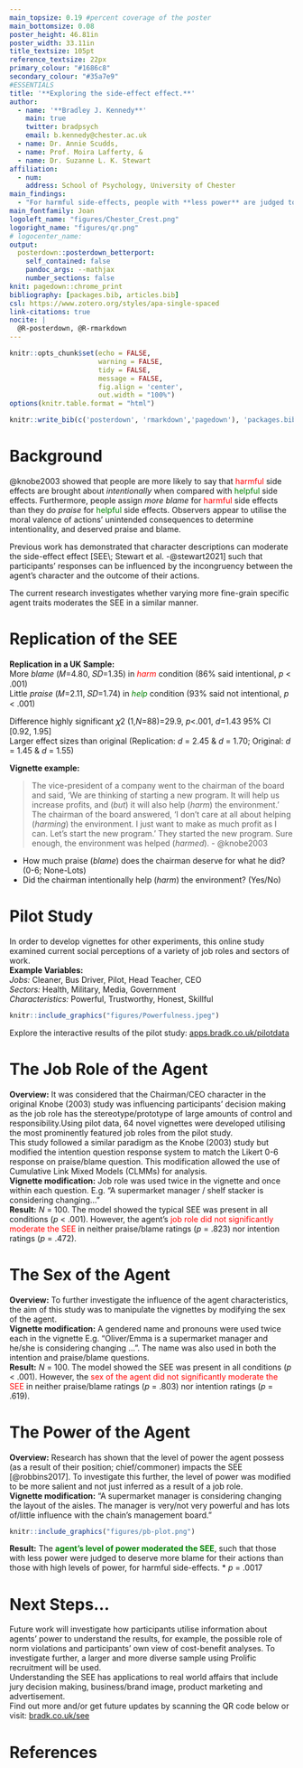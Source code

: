```yaml
---
main_topsize: 0.19 #percent coverage of the poster
main_bottomsize: 0.08
poster_height: 46.81in
poster_width: 33.11in
title_textsize: 105pt
reference_textsize: 22px
primary_colour: "#1686c8"
secondary_colour: "#35a7e9"
#ESSENTIALS
title: '**Exploring the side-effect effect.**'
author:
  - name: '**Bradley J. Kennedy**'
    main: true
    twitter: bradpsych 
    email: b.kennedy@chester.ac.uk
  - name: Dr. Annie Scudds,
  - name: Prof. Moira Lafferty, & 
  - name: Dr. Suzanne L. K. Stewart
affiliation:
  - num: 
    address: School of Psychology, University of Chester
main_findings:
  - "For harmful side-effects, people with **less power** are judged to deserve **more blame** than those with higher power."
main_fontfamily: Joan
logoleft_name: "figures/Chester_Crest.png"
logoright_name: "figures/qr.png"
# logocenter_name: 
output: 
  posterdown::posterdown_betterport:
    self_contained: false
    pandoc_args: --mathjax
    number_sections: false
knit: pagedown::chrome_print
bibliography: [packages.bib, articles.bib]
csl: https://www.zotero.org/styles/apa-single-spaced
link-citations: true
nocite: |
  @R-posterdown, @R-rmarkdown
---
```


```r
knitr::opts_chunk$set(echo = FALSE,
                      warning = FALSE,
                      tidy = FALSE,
                      message = FALSE,
                      fig.align = 'center',
                      out.width = "100%")
options(knitr.table.format = "html") 
```

```r
knitr::write_bib(c('posterdown', 'rmarkdown','pagedown'), 'packages.bib')
```

```{=html}
<style>
#main-img-left {
 width: 30%;
}
#main-img-center {
 width: 10%;
}
#main-img-right {
 width: 11%;
}
p.caption {
 margin-top: 0;
 margin-bottom: 0;
}
</style>
```
# Background

@knobe2003 showed that people are more likely to say that [harmful]{style="color:red"} side effects are brought about *intentionally* when compared with [helpful]{style="color:green"} side effects. Furthermore, people assign *more blame* for [harmful]{style="color:red"} side effects than they do *praise* for [helpful]{style="color:green"} side effects. Observers appear to utilise the moral valence of actions' unintended consequences to determine intentionality, and deserved praise and blame.

Previous work has demonstrated that character descriptions can moderate the side-effect effect [SEE\; Stewart et al. -@stewart2021] such that participants' responses can be influenced by the incongruency between the agent's character and the outcome of their actions.

The current research investigates whether varying more fine-grain specific agent traits moderates the SEE in a similar manner.

# Replication of the SEE

**Replication in a UK Sample:**\
More *blame* (𝑀=4.80, 𝑆𝐷=1.35) in [*harm*]{style="color:red"} condition (86% said intentional, *p* \< .001)\
Little *praise* (𝑀=2.11, 𝑆𝐷=1.74) in [*help*]{style="color:green"} condition (93% said not intentional, *p* \< .001)

Difference highly significant 𝜒2 (1,*N*=88)=29.9, *p*\<.001, *d*=1.43 95% CI [0.92, 1.95]\
Larger effect sizes than original (Replication: *d* = 2.45 & *d* = 1.70; Original: *d* = 1.45 & *d* = 1.55)

**Vignette example:**

> The vice-president of a company went to the chairman of the board and said, 'We are thinking of starting a new program. It will help us increase profits, and (*but*) it will also help (*harm*) the environment.' The chairman of the board answered, 'I don't care at all about helping (*harming*) the environment. I just want to make as much profit as I can. Let's start the new program.' They started the new program. Sure enough, the environment was helped (*harmed*). - @knobe2003

-   How much praise (*blame*) does the chairman deserve for what he did? (0-6; None-Lots)
-   Did the chairman intentionally help (*harm*) the environment? (Yes/No)

# Pilot Study

In order to develop vignettes for other experiments, this online study examined current social perceptions of a variety of job roles and sectors of work.\
**Example Variables:**\
*Jobs:* Cleaner, Bus Driver, Pilot, Head Teacher, CEO\
*Sectors:* Health, Military, Media, Government\
*Characteristics:* Powerful, Trustworthy, Honest, Skillful

```r
knitr::include_graphics("figures/Powerfulness.jpeg")
```

Explore the interactive results of the pilot study: [apps.bradk.co.uk/pilotdata](https://apps.bradk.co.uk/pilotdata)

# The Job Role of the Agent

**Overview:** It was considered that the Chairman/CEO character in the original Knobe (2003) study was influencing participants' decision making as the job role has the stereotype/prototype of large amounts of control and responsibility.Using pilot data, 64 novel vignettes were developed utilising the most prominently featured job roles from the pilot study.\
This study followed a similar paradigm as the Knobe (2003) study but modified the intention question response system to match the Likert 0-6 response on praise/blame question. This modification allowed the use of Cumulative Link Mixed Models (CLMMs) for analysis.\
**Vignette modification:** Job role was used twice in the vignette and once within each question. E.g. "A supermarket manager / shelf stacker is considering changing..."\
**Result:** *N* = 100. The model showed the typical SEE was present in all conditions (*p* \< .001). However, the agent's [job role did not significantly moderate the SEE]{style="color:red"} in neither praise/blame ratings (*p* = .823) nor intention ratings (*p* = .472).

# The Sex of the Agent

**Overview:** To further investigate the influence of the agent characteristics, the aim of this study was to manipulate the vignettes by modifying the sex of the agent.\
**Vignette modification:** A gendered name and pronouns were used twice each in the vignette E.g. "Oliver/Emma is a supermarket manager and he/she is considering changing ...". The name was also used in both the intention and praise/blame questions.\
**Result:** *N* = 100. The model showed the SEE was present in all conditions (*p* \< .001). However, the [sex of the agent did not significantly moderate the SEE]{style="color:red"} in neither praise/blame ratings (*p* = .803) nor intention ratings (*p* = .619).

# The Power of the Agent

**Overview:** Research has shown that the level of power the agent possess (as a result of their position; chief/commoner) impacts the SEE [@robbins2017]. To investigate this further, the level of power was modified to be more salient and not just inferred as a result of a job role.\
**Vignette modification:** "A supermarket manager is considering changing the layout of the aisles. The manager is very/not very powerful and has lots of/little influence with the chain's management board."

```r
knitr::include_graphics("figures/pb-plot.png")
```

**Result:** The [**agent's level of power moderated the SEE**]{style="color:green"}, such that those with less power were judged to deserve more blame for their actions than those with high levels of power, for harmful side-effects. \* *p* = .0017

# Next Steps...

Future work will investigate how participants utilise information about agents' power to understand the results, for example, the possible role of norm violations and participants' own view of cost-benefit analyses. To investigate further, a larger and more diverse sample using Prolific recruitment will be used.\
Understanding the SEE has applications to real world affairs that include jury decision making, business/brand image, product marketing and advertisement.\
Find out more and/or get future updates by scanning the QR code below or visit: [bradk.co.uk/see](https://bradk.co.uk/see)

# References
